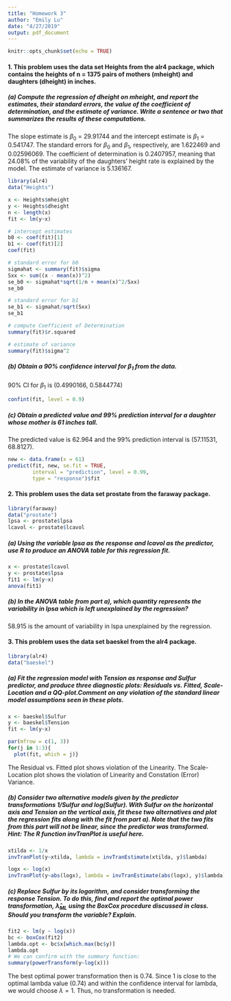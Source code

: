 ```yaml
---
title: "Homework 3"
author: "Emily Lu"
date: "4/27/2019"
output: pdf_document
---
```


```r
knitr::opts_chunk$set(echo = TRUE)
```
#### 1. This problem uses the data set Heights from the alr4 package, which contains the heights of n = 1375 pairs of mothers (mheight) and daughters (dheight) in inches.
##### (a) Compute the regression of dheight on mheight, and report the estimates, their standard errors, the value of the coefficient of determination, and the estimate of variance. Write a sentence or two that summarizes the results of these computations.

The slope estimate is $\beta_{0}$ = 29.91744 and the intercept estimate is $\beta_{1}$ = 0.541747. The standard errors for $\beta_{0}$ and $\beta_{1}$, respectively, are 1.622469 and 0.02596069. The coefficient of determination is 0.2407957, meaning that 24.08% of the variability of the daughters' height rate is explained by the model. The estimate of variance is 5.136167.  
```r
library(alr4)
data("Heights")

x <- Heights$mheight
y <- Heights$dheight
n <- length(x)
fit <- lm(y~x)

# intercept estimates
b0 <- coef(fit)[1]
b1 <- coef(fit)[2]
coef(fit)
```
```r
# standard error for b0 
sigmahat <- summary(fit)$sigma
Sxx <- sum((x - mean(x))^2)
se_b0 <- sigmahat*sqrt(1/n + mean(x)^2/Sxx)
se_b0
``` 
```r
# standard error for b1
se_b1 <- sigmahat/sqrt(Sxx)
se_b1
```
```r
# compute Coefficient of Determination
summary(fit)$r.squared
```
```r
# estimate of variance
summary(fit)$sigma^2
```
#####  (b) Obtain a 90% confidence interval for $\beta_{1}$ from the data. 

90% CI for $\beta_{1}$ is (0.4990166,  0.5844774)
```r
confint(fit, level = 0.9)
```
##### (c) Obtain a predicted value and 99% prediction interval for a daughter whose mother is 61 inches tall.

The predicted value is 62.964 and the 99% prediction interval is (57.11531, 68.8127). 
```r
new <- data.frame(x = 61)
predict(fit, new, se.fit = TRUE, 
        interval = "prediction", level = 0.99,
        type = "response")$fit
```
#### 2. This problem uses the data set prostate from the faraway package.
```r
library(faraway)
data("prostate")
lpsa <- prostate$lpsa
lcavol <- prostate$lcavol
```
##### (a) Using the variable lpsa as the response and lcavol as the predictor, use R to produce an ANOVA table for this regression fit.

```r
x <- prostate$lcavol
y <- prostate$lpsa
fit1 <- lm(y~x)
anova(fit1)
```
##### (b)  In the ANOVA table from part a), which quantity represents the variability in lpsa which is left unexplained by the regression?

58.915 is the amount of variability in lspa unexplained by the regression. 

#### 3.  This problem uses the data set baeskel from the alr4 package.
```r
library(alr4)
data("baeskel")
```
##### (a)  Fit the regression model with Tension as response and Sulfur predictor, and produce three diagnostic plots: Residuals vs. Fitted, Scale-Location and a QQ-plot.Comment on any violation of the standard linear model assumptions seen in these plots.
```r
x <- baeskel$Sulfur
y <- baeskel$Tension
fit <- lm(y~x)

par(mfrow = c(1, 3))
for(j in 1:3){
  plot(fit, which = j)}
```
The Residual vs. Fitted plot shows violation of the Linearity. The Scale-Location plot shows the violation of Linearity and Constation (Error) Variance.

##### (b) Consider two alternative models given by the predictor transformations 1/Sulfur and log(Sulfur). With Sulfur on the horizontal axis and Tension on the vertical axis, fit these two alternatives and plot the regression fits along with the fit from part a). Note that the two fits from this part will not be linear, since the predictor was transformed. Hint: The R function invTranPlot is useful here.
```r
xtilda <- 1/x 
invTranPlot(y~xtilda, lambda = invTranEstimate(xtilda, y)$lambda)
```
```r
logx <- log(x)
invTranPlot(y~abs(logx), lambda = invTranEstimate(abs(logx), y)$lambda)
```
##### (c) Replace Sulfur by its logarithm, and consider transforming the response Tension. To do this, find and report the optimal power transformation, $\hat{\lambda}_{ML}$  using the BoxCox procedure discussed in class. Should you transform the variable? Explain.
```r
fit2 <- lm(y ~ log(x))
bc <- boxCox(fit2)
lambda.opt <- bc$x[which.max(bc$y)]
lambda.opt
# We can confirm with the summary function:
summary(powerTransform(y~log(x)))
```
The best optimal power transformation then is 0.74. Since 1 is close to the optimal lambda value (0.74) and within the confidence interval for lambda, we would choose $\lambda = 1$. Thus, no transformation is needed.